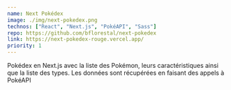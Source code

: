 ```yaml
---
name: Next Pokédex
image: ./img/next-pokedex.png
technos: ["React", "Next.js", "PokéAPI", "Sass"]
repo: https://github.com/bflorestal/next-pokedex
link: https://next-pokedex-rouge.vercel.app/
priority: 1
---
```


Pokédex en Next.js avec la liste des Pokémon, leurs caractéristiques ainsi que la liste des types. Les données sont récupérées en faisant des appels à PokéAPI
